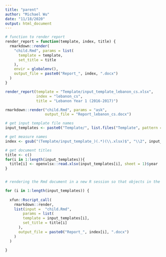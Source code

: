 ```yaml
---
title: "parent"
author: "Michael Wu"
date: "11/18/2020"
output: html_document
---
```

```r

# function to render report
render_report = function(template, index, title) {
  rmarkdown::render(
    "child.Rmd", params = list(
      template = template,
      set_title = title
    ),
    envir = globalenv(),
    output_file = paste0("Report_", index, ".docx")
  )
}

```


```r
render_report(template = "Template/input_template_lebanon_cs.xlsx",
              index = "lebanon_cs",
              title = "Lebanon Year 1 (2016-2017)")
```

```r
rmarkdown::render("child.Rmd", params = "ask",
                  output_file = "Report_lebanon_cs.docx")
```


```r
# get input template file names
input_templates <- paste0("Template/", list.files("Template", pattern = "^[a-zA-Z].*\\.xlsx$"))

# get measure names
index <- gsub("(Template/input_template_)(.*)(\\.xlsx)$", "\\2", input_templates)

# get document titles
title <- c()
for(i in 1:length(input_templates)){
  title[i] <- openxlsx::read.xlsx(input_templates[i], sheet = 1)$year
}


# rendering the Rmd document in a new R session so that objects in the current R session will not pollute the Rmd document

for (i in 1:length(input_templates)) {
  
  xfun::Rscript_call(
    rmarkdown::render,
    list(input =  "child.Rmd", 
        params = list(
        template = input_templates[i],
        set_title = title[i]
      ),
      output_file = paste0("Report_", index[i], ".docx")
    )
  )
  
}

```